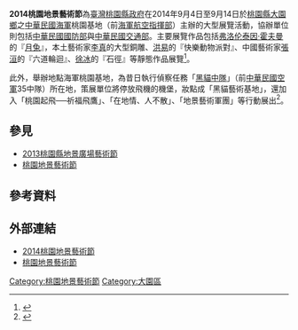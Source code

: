 '''2014桃園地景藝術節'''為[[臺灣|臺灣]][[桃園縣政府|桃園縣政府]]在2014年9月4日至9月14日於[[桃園市|桃園縣]][[大園區|大園鄉]]之[[中華民國海軍|中華民國海軍]]桃園基地（前[[中華民國海軍航空指揮部|海軍航空指揮部]]）主辦的大型展覽活動，協辦單位則包括[[中華民國國防部|中華民國國防部]]與[[中華民國交通部|中華民國交通部]]。主要展覽作品包括[[弗洛伦泰因·霍夫曼|弗洛伦泰因·霍夫曼]]的『[[月兔_(藝術品)|月兔]]』，本土藝術家[[李真|李真]]的大型銅雕、[[洪易|洪易]]的『快樂動物派對』、中國藝術家[[張洹|張洹]]的『六道輪迴』、[[徐冰|徐冰]]的『石徑』等靜態作品展覽<ref>{{Cite web |url=http://www.nownews.com/n/2014/09/08/1403917 |title=桃園地景藝術節　賞玉兔人數單日破30萬 |accessdate=2014-09-08 |archive-date=2014-09-10 |archive-url=https://web.archive.org/web/20140910044453/http://www.nownews.com/n/2014/09/08/1403917 |dead-url=no }}</ref>。

此外，舉辦地點海軍桃園基地，為昔日執行偵察任務「[[黑貓中隊|黑貓中隊]]」（前[[中華民國空軍|中華民國空軍]]35中隊）所在地，策展單位將停放飛機的機堡，妝點成「黑貓藝術基地」，還加入「桃園起飛──祈福飛鷹」、「在地情、人不散」、「地景藝術軍團」等行動展出<ref>{{Cite web |url=http://www.epochtimes.com.tw/n101783/2014%E6%A1%83%E5%9C%92%E5%9C%B0%E6%99%AF%E8%97%9D%E8%A1%93%E7%AF%80%E6%8E%80%E8%B5%B7%E8%BF%BD%E5%85%94%E6%BD%AE.html |title=2014桃園地景藝術節掀起追兔潮 |accessdate=2014-09-10 |archive-date=2014-09-10 |archive-url=https://web.archive.org/web/20140910195900/http://www.epochtimes.com.tw/n101783/2014%E6%A1%83%E5%9C%92%E5%9C%B0%E6%99%AF%E8%97%9D%E8%A1%93%E7%AF%80%E6%8E%80%E8%B5%B7%E8%BF%BD%E5%85%94%E6%BD%AE.html |dead-url=no }}</ref>。




==參見==
*[[2013桃園縣地景廣場藝術節|2013桃園縣地景廣場藝術節]]
*[[桃園地景藝術節|桃園地景藝術節]]

==參考資料==
{{Reflist}}

==外部連結==
*[https://web.archive.org/web/20140903020637/http://www.taoyuanlandart.com.tw/ 2014桃園地景藝術節]
*[https://www.facebook.com/TaoyuanLandArt 桃園地景藝術節]{{Wayback|url=https://www.facebook.com/TaoyuanLandArt |date=20160216015403 }}

[[Category:桃園地景藝術節|Category:桃園地景藝術節]]
[[Category:大園區|Category:大園區]]